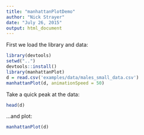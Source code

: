 ```yaml
---
title: "manhattanPlotDemo"
author: "Nick Strayer"
date: "July 26, 2015"
output: html_document
---
```


First we load the library and data: 
```r
library(devtools)
setwd("..")
devtools::install() 
library(manhattanPlot)
d = read.csv('examples/data/males_small_data.csv')
manhattanPlot(d, animationSpeed = 50)
```

Take a quick peak at the data: 
```r
head(d)
```


...and plot: 
```r
manhattanPlot(d)
```

